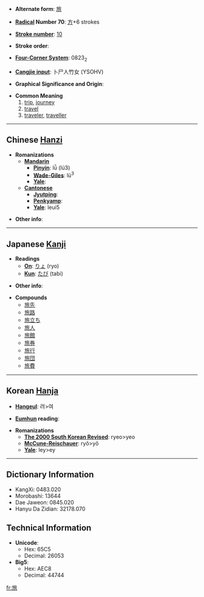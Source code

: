 * '''Alternate form''': [[旅]]

* '''[[Wiktionary:Chinese radical index| Radical]] Number 70''': [[Wiktionary:Chinese radical index 方|方]]+6 strokes

* '''[[Wiktionary:Chinese total strokes index|Stroke number]]''': [[Wiktionary:Chinese total strokes index 10|10]]

* '''Stroke order''': 

* '''[[Wiktionary:Chinese four corner index|Four-Corner System]]''': 0823<sub>2</sub>

* '''[[Wiktionary:Chinese Cangjie index|Cangjie input]]''': 卜尸人竹女 (YSOHV)

* '''Graphical Significance and Origin''': 

* '''Common Meaning'''
*#[[trip]], [[journey]]
*# [[travel]]
*# [[traveler]], [[traveller]]

----

== Chinese [[Hanzi]] ==

* '''Romanizations'''
** '''[[Mandarin]]'''
*** '''[[Pinyin]]''': lǚ (lü3)
*** '''[[Wade-Giles]]''': lü<sup>3</sup>
*** '''[[Yale]]''': 
** '''[[Cantonese]]'''
*** '''[[Jyutping]]''':
*** '''[[Penkyamp]]''': 
*** '''[[Yale]]''': leui5

* '''Other info''': 

----

== Japanese [[Kanji]] ==

* '''Readings'''
** '''[[On]]''': [[りょ]] (ryo)
** '''[[Kun]]''': [[たび]] (tabi)

* '''Other info''':  

* '''Compounds'''
** [[旅先]]
** [[旅路]]
** [[旅立ち]]
** [[旅人]]
** [[旅館]]
** [[旅券]]
** [[旅行]]
** [[旅団]]
** [[旅費]]

----

== Korean [[Hanja]] ==

* '''[[Hangeul]]''': 려>여

* '''[[Eumhun]] reading''': 

* '''Romanizations'''
** '''[[The 2000 South Korean Revised Romanization|The 2000 South Korean Revised]]''': ryeo>yeo
** '''[[McCune-Reischauer]]''': ryŏ>yŏ
** '''[[Yale]]''': ley>ey

----

== Dictionary Information ==

* KangXi: 0483.020
* Morobashi: 13644
* Dae Jaweon: 0845.020
* Hanyu Da Zidian: 32178.070

== Technical Information ==

* '''Unicode''':
** Hex: 65C5
** Decimal: 26053
* '''Big5''':
** Hex: AEC8
** Decimal: 44744

[[fr:旅]]
